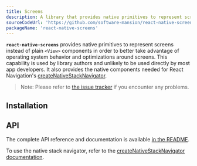 ```yaml
---
title: Screens
description: A library that provides native primitives to represent screens instead of plain React Native View components for better operating system behavior and screen optimizations.
sourceCodeUrl: 'https://github.com/software-mansion/react-native-screens'
packageName: 'react-native-screens'
---
```



**`react-native-screens`** provides native primitives to represent screens instead of plain `<View>` components in order to better take advantage of operating system behavior and optimizations around screens. This capability is used by library authors and unlikely to be used directly by most app developers. It also provides the native components needed for React Navigation's [createNativeStackNavigator](https://reactnavigation.org/docs/native-stack-navigator).

> Note: Please refer to [the issue tracker](https://github.com/software-mansion/react-native-screens/issues) if you encounter any problems.

<PlatformsSection android emulator ios simulator web />

## Installation

<APIInstallSection href="https://github.com/software-mansion/react-native-screens" />

## API

The complete API reference and documentation is available [in the README](https://github.com/software-mansion/react-native-screens).

To use the native stack navigator, refer to the [createNativeStackNavigator documentation](https://reactnavigation.org/docs/native-stack-navigator).
